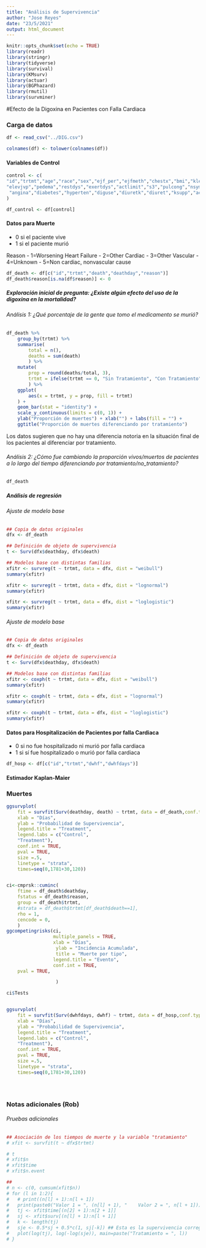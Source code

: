 ```yaml
---
title: "Análisis de Supervivencia"
author: "Jose Reyes"
date: "23/5/2021"
output: html_document
---
```


```r
knitr::opts_chunk$set(echo = TRUE)
library(readr)
library(stringr)
library(tidyverse)
library(survival)
library(KMsurv)
library(actuar)
library(BGPhazard)
library(rmutil)
library(survminer)
```

#Efecto de la Digoxina en Pacientes con Falla Cardiaca

### Carga de datos
```r
df <- read_csv("../DIG.csv")

colnames(df) <- tolower(colnames(df))
```

#### Variables de Control 

```r
control <- c(
"id","trtmt","age","race","sex","ejf_per","ejfmeth","chestx","bmi","klevel","creat","digdoser","chfdur","rales",  
"elevjvp","pedema","restdys","exertdys","actlimit","s3","pulcong","nsym","heartrte","diabp","sysbp","functcls","chfetiol","prevmi", 
 "angina","diabetes","hyperten","diguse","diuretk","diuret","ksupp","aceinhib","nitrates","hydral","vasod","digdose"
)

df_control <- df[control]
```





#### Datos para Muerte

- 0 si el paciente vive
- 1 si el paciente murió 

Reason
- 1=Worsening Heart Failure
- 2=Other Cardiac
- 3=Other Vascular
- 4=Unknown
- 5=Non cardiac, nonvascular cause



```r
df_death <- df[c("id","trtmt","death","deathday","reason")]
df_death$reason[is.na(df$reason)] <- 0
```

##### Exploración inicial de pregunta: ¿Existe algún efecto del uso de la digoxina en la mortalidad?

###### Análisis 1: ¿Qué porcentaje de la gente que tomo el medicamento se murió?
```r
df_death %>% 
    group_by(trtmt) %>% 
    summarise(
        total = n(),
        deaths = sum(death)
        ) %>% 
    mutate(
        prop = round(deaths/total, 3),
        trtmt = ifelse(trtmt == 0, "Sin Tratamiento", "Con Tratamiento")
        ) %>% 
    ggplot(
        aes(x = trtmt, y = prop, fill = trtmt)
    ) +
    geom_bar(stat = "identity") +
    scale_y_continuous(limits = c(0, 1)) + 
    ylab("Proporción de muertes") + xlab("") + labs(fill = "") +
    ggtitle("Proporción de muertes diferenciando por tratamiento")
```
Los datos sugieren que no hay una diferencia notoria en la situación final de los pacientes al diferenciar por tratamiento.



###### Análisis 2: ¿Cómo fue cambiando la proporción vivos/muertos de pacientes a lo largo del tiempo diferenciando por tratamiento/no_tratamiento?
```r
df_death
```



##### Análisis de regresión

###### Ajuste de modelo base
```r
## Copia de datos originales
dfx <- df_death

## Definición de objeto de supervivencia
t <- Surv(dfx$deathday, dfx$death)

## Modelos base con distintas familias
xfitr <- survreg(t ~ trtmt, data = dfx, dist = "weibull")
summary(xfitr)

xfitr <- survreg(t ~ trtmt, data = dfx, dist = "lognormal")
summary(xfitr)

xfitr <- survreg(t ~ trtmt, data = dfx, dist = "loglogistic")
summary(xfitr)
```


###### Ajuste de modelo base
```r
## Copia de datos originales
dfx <- df_death

## Definición de objeto de supervivencia
t <- Surv(dfx$deathday, dfx$death)

## Modelos base con distintas familias
xfitr <- coxph(t ~ trtmt, data = dfx, dist = "weibull")
summary(xfitr)

xfitr <- coxph(t ~ trtmt, data = dfx, dist = "lognormal")
summary(xfitr)

xfitr <- coxph(t ~ trtmt, data = dfx, dist = "loglogistic")
summary(xfitr)
```





#### Datos para Hospitalización de Pacientes por falla Cardiaca

- 0 si no fue hospitalizado ni murió por falla cardiaca
- 1 si sí fue hospitalizado o murió por falla cardiaca

```r
df_hosp <- df[c("id","trtmt","dwhf","dwhfdays")]
```
#### Estimador Kaplan-Maier

### Muertes
```r
ggsurvplot(
    fit = survfit(Surv(deathday, death) ~ trtmt, data = df_death,conf.type = "log-log"),
    xlab = "Días",
    ylab = "Probabilidad de Supervivencia",
    legend.title = "Treatment",
    legend.labs = c("Control",
    "Treatment"),
    conf.int = TRUE,
    pval = TRUE,
    size =.5,
    linetype = "strata",
    times=seq(0,1781+30,120))


ci<-cmprsk::cuminc(
    ftime = df_death$deathday,
    fstatus = df_death$reason,
    group = df_death$trtmt,
    #strata = df_death$trtmt[df_death$death==1],
    rho = 1,
    cencode = 0,
    )
ggcompetingrisks(ci,
                 multiple_panels = TRUE,
                 xlab = "Días",
                  ylab = "Incidencia Acumulada",
                  title = "Muerte por tipo",
                 legend.title = "Evento",
                 conf.int = TRUE,
    pval = TRUE,

                  )

ci$Tests



```

```r
ggsurvplot(
    fit = survfit(Surv(dwhfdays, dwhf) ~ trtmt, data = df_hosp,conf.type = "log-log"),
    xlab = "Días",
    ylab = "Probabilidad de Supervivencia",
    legend.title = "Treatment",
    legend.labs = c("Control",
    "Treatment"),
    conf.int = TRUE,
    pval = TRUE,
    size =.5,
    linetype = "strata",
    times=seq(0,1781+30,120))





```





### Notas adicionales (Rob)

###### Pruebas adicionales
```r
## Asociación de los tiempos de muerte y la variable "tratamiento"
# xfit <- survfit(t ~ dfx$trtmt)

# t
# xfit$n
# xfit$time
# xfit$n.event

## 
# n <- c(0, cumsum(xfit$n))
# for (l in 1:2){
#   # print((n[l] + 1):n[l + 1])
#   print(paste0("Valor 1 = ", (n[l] + 1), "    Valor 2 = ", n[l + 1]))
#   tj <- xfit$time[(n[2] + 1):n[2 + 1]]
#   sj <- xfit$surv[(n[l] + 1):n[l + 1]]
#   k <- length(tj)
#   sje <- 0.5*sj + 0.5*c(1, sj[-k]) ## Esta es la supervivencia corregida
#   plot(log(tj), log(-log(sje)), main=paste("Tratamiento = ", l))
# }
```
